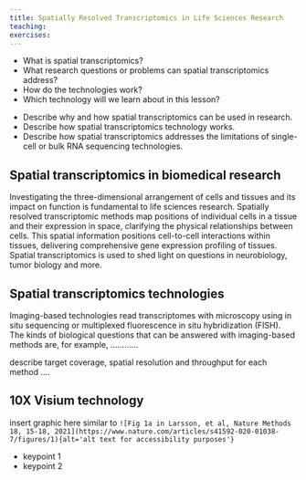 ```yaml
---
title: Spatially Resolved Transcriptomics in Life Sciences Research
teaching:
exercises:
---
```


:::::: questions
 - What is spatial transcriptomics? 
 - What research questions or problems can spatial transcriptomics address?
 - How do the technologies work?
 - Which technology will we learn about in this lesson?
::::::

:::::: objectives
 - Describe why and how spatial transcriptomics can be used in research.
 - Describe how spatial transcriptomics technology works. 
 - Describe how spatial transcriptomics addresses the limitations of single-cell or bulk RNA sequencing technologies. 
::::::

## Spatial transcriptomics in biomedical research
Investigating the three-dimensional arrangement of cells and tissues and its 
impact on function is fundamental to life sciences research. Spatially resolved 
transcriptomic methods map positions of individual cells in a tissue and their 
expression in space, clarifying the physical relationships between cells. This
spatial information positions cell-to-cell interactions within tissues, 
delivering comprehensive gene expression profiling of tissues. Spatial 
transcriptomics is used to shed light on questions in neurobiology, tumor 
biology and more.  

## Spatial transcriptomics technologies
Imaging-based technologies read transcriptomes with microscopy using in situ 
sequencing or multiplexed fluorescence in situ hybridization (FISH).
The kinds of biological questions that can be answered with imaging-based 
methods are, for example, ............


describe target coverage, spatial resolution and throughput for each method ....

## 10X Visium technology

insert graphic here similar to
`![Fig 1a in Larsson, et al, Nature Methods 18, 15-18, 2021](https://www.nature.com/articles/s41592-020-01038-7/figures/1){alt='alt text for
accessibility purposes'}`


:::::: keypoints
 - keypoint 1
 - keypoint 2
::::::
